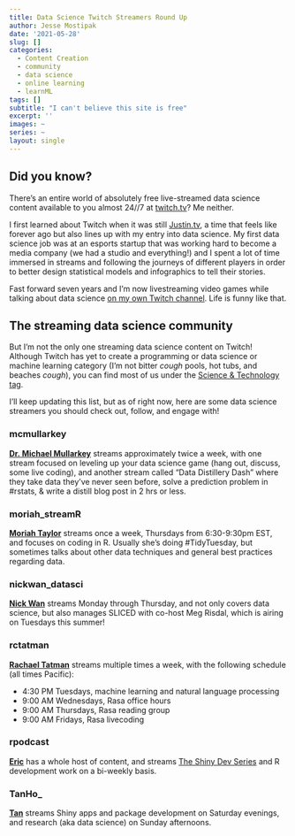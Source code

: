 ```yaml
---
title: Data Science Twitch Streamers Round Up
author: Jesse Mostipak
date: '2021-05-28'
slug: []
categories:
  - Content Creation
  - community
  - data science
  - online learning
  - learnML
tags: []
subtitle: "I can't believe this site is free"
excerpt: ''
images: ~
series: ~
layout: single
---
```

## Did you know?
There's an entire world of absolutely free live-streamed data science content 
available to you almost 24//7 at [twitch.tv](www.twitch.tv)? 
Me neither. 

I first learned about Twitch when it was still [Justin.tv](https://en.wikipedia.org/wiki/Justin.tv), 
a time that feels like forever ago but also lines up with my entry into data science. 
My first data science job was at an esports startup that was working hard to become a media company (we had a studio and everything!) and I spent a lot of time immersed in streams and following the journeys of different players in order to better design statistical models and infographics to tell their stories.  

Fast forward seven years and I'm now livestreaming video games while talking about data science [on my own Twitch channel](twitch.tv/kierisi). Life is funny like that.  

## The streaming data science community
But I'm not the only one streaming data science content on Twitch!  
Although Twitch has yet to create a programming or data science or machine learning category (I'm not bitter *cough* pools, hot tubs, and beaches *cough*), you can find most of us under the [Science & Technology tag](https://www.twitch.tv/directory/game/Science%20%26%20Technology).  

I'll keep updating this list, but as of right now, here are some data science streamers you should check out, follow, and engage with!   


### mcmullarkey 
**[Dr. Michael Mullarkey](https://www.twitch.tv/mcmullarkey)** streams approximately twice a week, with one stream focused  on leveling up your data science game (hang out, discuss, some live coding), and another stream called "Data Distillery Dash" where they take data they've never seen before, solve a prediction problem in #rstats, & write a distill blog post in 2 hrs or less.


### moriah_streamR
**[Moriah Taylor](https://www.twitch.tv/mcmullarkey)** streams once a week, Thursdays from 6:30-9:30pm EST, and focuses on coding in R. 
Usually she's doing #TidyTuesday, but sometimes talks about other data techniques and general best practices regarding data.  


### nickwan_datasci
**[Nick Wan](https://www.twitch.tv/nickwan_datasci)** streams Monday through Thursday, and not only covers data science, but also manages SLICED with co-host Meg Risdal, which is airing on Tuesdays this summer!

### rctatman
**[Rachael Tatman](https://www.twitch.tv/rctatman/)** streams multiple times a week, with the following schedule (all times Pacific):  

* 4:30 PM Tuesdays, machine learning and natural language processing
* 9:00 AM Wednesdays, Rasa office hours
* 9:00 AM Thursdays, Rasa reading group
* 9:00 AM Fridays, Rasa livecoding

### rpodcast
**[Eric](https://www.twitch.tv/rpodcast)** has a whole host of content, and streams [The Shiny Dev Series](https://twitter.com/shinydevseries) and R development work on a bi-weekly basis.


### TanHo_
**[Tan](https://www.twitch.tv/tanho_)** streams Shiny apps and package development on Saturday evenings, and research (aka data science) on Sunday afternoons.

